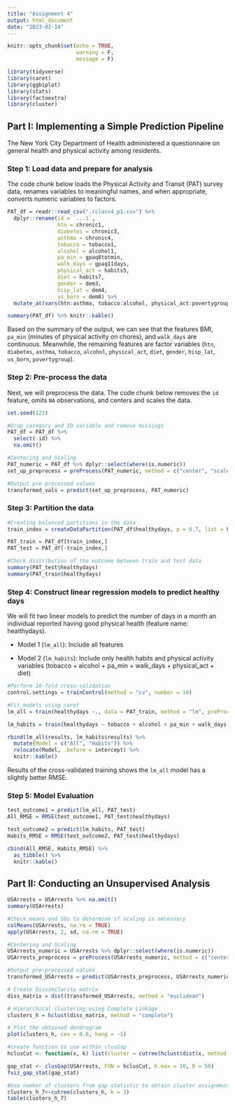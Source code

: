 ```yaml
---
title: "Assignment 4"
output: html_document
date: "2023-02-14"
---
```


```r
knitr::opts_chunk$set(echo = TRUE, 
                      warning = F,
                      message = F)

library(tidyverse)
library(caret)
library(ggbiplot)
library(stats)
library(factoextra)
library(cluster)
```

## Part I: Implementing a Simple Prediction Pipeline

The New York City Department of Health administered a questionnaire on general health and physical activity among residents. 

### Step 1: Load data and prepare for analysis

The code chunk below loads the Physical Activity and Transit (PAT) survey data, renames variables to meaningful names, and when appropriate, converts numeric variables to factors.

```r
PAT_df = readr::read_csv("./class4_p1.csv") %>% 
  dplyr::rename(id = `...1`,
                htn = chronic1,
                diabetes = chronic3,
                asthma = chronic4,
                tobacco = tobacco1,
                alcohol = alcohol1,
                pa_min = gpaq8totmin,
                walk_days = gpaq11days,
                physical_act = habits5,
                diet = habits7,
                gender = dem3,
                hisp_lat = dem4,
                us_born = dem8) %>% 
  mutate_at(vars(htn:asthma, tobacco:alcohol, physical_act:povertygroup), ~ as.factor(.)) 

summary(PAT_df) %>% knitr::kable()
```

Based on the summary of the output, we can see that the features BMI, `pa_min` (minutes of physical activity on chores), and `walk_days` are continuous. Meanwhile, the remaining features are factor variables (`htn`, `diabetes`, `asthma`, `tobacco`, `alcohol`, `physical_act`, `diet`, `gender`, `hisp_lat`, `us_born`, `povertygroup`).

### Step 2: Pre-process the data

Next, we will preprocess the data. The code chunk below removes the `id` feature, omits `NA` observations, and centers and scales the data.

```r
set.seed(123)

#Drop category and ID variable and remove missings
PAT_df = PAT_df %>% 
  select(-id) %>% 
  na.omit()

#Centering and Scaling
PAT_numeric = PAT_df %>% dplyr::select(where(is.numeric))
set_up_preprocess = preProcess(PAT_numeric, method = c("center", "scale"))

#Output pre-processed values
transformed_vals = predict(set_up_preprocess, PAT_numeric)
```


### Step 3: Partition the data

```r
#Creating balanced partitions in the data
train_index = createDataPartition(PAT_df$healthydays, p = 0.7, list = FALSE)

PAT_train = PAT_df[train_index,]
PAT_test = PAT_df[-train_index,]

#Check distribution of the outcome between train and test data
summary(PAT_test$healthydays)
summary(PAT_train$healthydays)
```

### Step 4: Construct linear regression models to predict healthy days

We will fit two linear models to predict the number of days in a month an individual reported having good physical health (feature name: healthydays).

- Model 1 (`lm_all`): Include all features

- Model 2 (`lm_habits`): Include only health habits and physical activity variables (tobacco + alcohol + pa_min + walk_days + physical_act + diet)


```r
#Perform 10-fold cross-validation
control.settings = trainControl(method = "cv", number = 10)

#Fit models using caret
lm_all = train(healthydays ~., data = PAT_train, method = "lm", preProc = c("center", "scale"), trControl = control.settings)

lm_habits = train(healthydays ~ tobacco + alcohol + pa_min + walk_days + physical_act + diet, data = PAT_train, method = "lm", preProc = c("center", "scale"), trControl = control.settings)

rbind(lm_all$results, lm_habits$results) %>% 
  mutate(Model = c("All", "Habits")) %>% 
  relocate(Model, .before = intercept) %>% 
  knitr::kable()
```

Results of the cross-validated training shows the `lm_all` model has a slightly better RMSE.

### Step 5: Model Evaluation

```r
test_outcome1 = predict(lm_all, PAT_test)
All_RMSE = RMSE(test_outcome1, PAT_test$healthydays)

test_outcome2 = predict(lm_habits, PAT_test)
Habits_RMSE = RMSE(test_outcome2, PAT_test$healthydays)

cbind(All_RMSE, Habits_RMSE) %>% 
  as_tibble() %>% 
  knitr::kable()
```


## Part II: Conducting an Unsupervised Analysis

```r
USArrests = USArrests %>% na.omit()
summary(USArrests)

#Check means and SDs to determine if scaling is necessary
colMeans(USArrests, na.rm = TRUE)
apply(USArrests, 2, sd, na.rm = TRUE)

#Centering and Scaling
USArrests_numeric = USArrests %>% dplyr::select(where(is.numeric))
USArrests_preprocess = preProcess(USArrests_numeric, method = c("center", "scale"))

#Output pre-processed values
transformed_USArrests = predict(USArrests_preprocess, USArrests_numeric)
```

```r
# Create Dissimilarity matrix
diss_matrix = dist(transformed_USArrests, method = "euclidean")

# Hierarchical clustering using Complete Linkage
clusters_h = hclust(diss_matrix, method = "complete")

# Plot the obtained dendrogram
plot(clusters_h, cex = 0.6, hang = -1)

#create function to use within clusGap
hclusCut <- function(x, k) list(cluster = cutree(hclust(dist(x, method = "euclidian"), method = "complete"), k = k))

gap_stat <- clusGap(USArrests, FUN = hclusCut, K.max = 10, B = 50)
fviz_gap_stat(gap_stat)

#Use number of clusters from gap statistic to obtain cluster assignment for each observation
clusters_h_7<-cutree(clusters_h, k = 3)
table(clusters_h_7)

```

